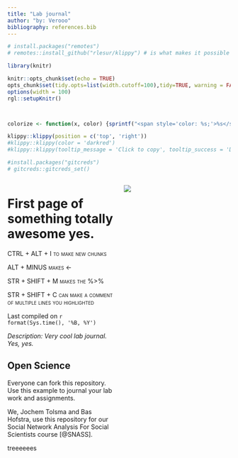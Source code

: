 ```yaml
---
title: "Lab journal"
author: "by: Verooo"
bibliography: references.bib
---
```


```r
# install.packages("remotes")
# remotes::install_github("rlesur/klippy") # is what makes it possible to hover over top right of code on website to COPY AND PASTE it 
```

```r
library(knitr)

knitr::opts_chunk$set(echo = TRUE)
opts_chunk$set(tidy.opts=list(width.cutoff=100),tidy=TRUE, warning = FALSE, message = FALSE,comment = "#>", cache=TRUE, class.source=c("test"), class.output=c("test2"))
options(width = 100)
rgl::setupKnitr()



colorize <- function(x, color) {sprintf("<span style='color: %s;'>%s</span>", color, x) }

```

```r
klippy::klippy(position = c('top', 'right'))
#klippy::klippy(color = 'darkred')
#klippy::klippy(tooltip_message = 'Click to copy', tooltip_success = 'Done')
```

```r
#install.packages("gitcreds")
# gitcreds::gitcreds_set()
```

::: columns
::: {.column width="50%"}
# First page of something totally awesome yes.

[CTRL + ALT + I to make new chunks]{.smallcaps}

[ALT + MINUS makes \<-]{.smallcaps}

[STR + SHIFT + M makes the %\>%]{.smallcaps}

[STR + SHIFT + C can make a comment of multiple lines you highlighted]{.smallcaps}

Last compiled on `r format(Sys.time(), '%B, %Y')`

*Description: Very cool lab journal. Yes, yes.*

```{=html}
<!--- The ---- is a visual line (page break looking mf) on the 
website 
Always ADD A SPACE BETWEEN A PAGE BREAK AND the next comment, otherwise it will appear on page --->
```
```{=html}
<!--- This is the best way to write a comment. 
It also demonstrates, you can add html directly in your rmarkdown file. See: https://www.w3schools.com/html/html_comments.asp --->
```
```{=html}
<!--- to use a multi column page we use Pandoc's fenced Div. 
see here: https://bookdown.org/yihui/rmarkdown-cookbook/multi-column.html 
But please note, we are not here to make a beautiful website, our intention is just to have a quick lab journal up and running --->
```
## Open Science

Everyone can fork this repository. Use this example to journal your lab work and assignments.

We, Jochem Tolsma and Bas Hofstra, use this repository for our Social Network Analysis For Social Scientists course [@SNASS]. <!--- this is a reference, stored in references.bib. It will be automatically added at the bottom of the page --->

treeeeees
:::

::: {.column width="50%"}
![](images/krill-issue.jpg)
:::
:::
